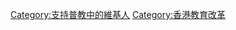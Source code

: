 {{Userbox
  |id=普教中
  |id-fc=#FFFF00
  |id-c=#FF0000
  |id-s=8
  |info=這用戶支持使用'''[[普通話]]'''教授'''[[中國語文|中國語文科]]'''。
  |info-c=#C1FF61
  |info-s=8
  |info-fc=#550B00
  |border-c=black
}}
[[Category:支持普教中的維基人]]
<noinclude>[[Category:香港教育改革]]</noinclude>